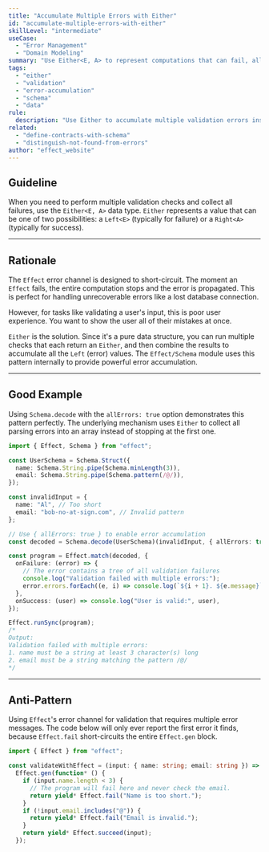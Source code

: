 ```yaml
---
title: "Accumulate Multiple Errors with Either"
id: "accumulate-multiple-errors-with-either"
skillLevel: "intermediate"
useCase:
  - "Error Management"
  - "Domain Modeling"
summary: "Use Either<E, A> to represent computations that can fail, allowing you to accumulate multiple errors instead of short-circuiting on the first one."
tags:
  - "either"
  - "validation"
  - "error-accumulation"
  - "schema"
  - "data"
rule:
  description: "Use Either to accumulate multiple validation errors instead of failing on the first one."
related:
  - "define-contracts-with-schema"
  - "distinguish-not-found-from-errors"
author: "effect_website"
---
```


## Guideline

When you need to perform multiple validation checks and collect all failures, use the ``Either<E, A>`` data type. ``Either`` represents a value that can be one of two possibilities: a ``Left<E>`` (typically for failure) or a ``Right<A>`` (typically for success).

---

## Rationale

The `Effect` error channel is designed to short-circuit. The moment an `Effect` fails, the entire computation stops and the error is propagated. This is perfect for handling unrecoverable errors like a lost database connection.

However, for tasks like validating a user's input, this is poor user experience. You want to show the user all of their mistakes at once.

`Either` is the solution. Since it's a pure data structure, you can run multiple checks that each return an `Either`, and then combine the results to accumulate all the `Left` (error) values. The `Effect/Schema` module uses this pattern internally to provide powerful error accumulation.

---

## Good Example

Using `Schema.decode` with the `allErrors: true` option demonstrates this pattern perfectly. The underlying mechanism uses `Either` to collect all parsing errors into an array instead of stopping at the first one.

````typescript
import { Effect, Schema } from "effect";

const UserSchema = Schema.Struct({
  name: Schema.String.pipe(Schema.minLength(3)),
  email: Schema.String.pipe(Schema.pattern(/@/)),
});

const invalidInput = {
  name: "Al", // Too short
  email: "bob-no-at-sign.com", // Invalid pattern
};

// Use { allErrors: true } to enable error accumulation
const decoded = Schema.decode(UserSchema)(invalidInput, { allErrors: true });

const program = Effect.match(decoded, {
  onFailure: (error) => {
    // The error contains a tree of all validation failures
    console.log("Validation failed with multiple errors:");
    error.errors.forEach((e, i) => console.log(`${i + 1}. ${e.message}`));
  },
  onSuccess: (user) => console.log("User is valid:", user),
});

Effect.runSync(program);
/*
Output:
Validation failed with multiple errors:
1. name must be a string at least 3 character(s) long
2. email must be a string matching the pattern /@/
*/
````

---

## Anti-Pattern

Using `Effect`'s error channel for validation that requires multiple error messages. The code below will only ever report the first error it finds, because `Effect.fail` short-circuits the entire `Effect.gen` block.

````typescript
import { Effect } from "effect";

const validateWithEffect = (input: { name: string; email: string }) =>
  Effect.gen(function* () {
    if (input.name.length < 3) {
      // The program will fail here and never check the email.
      return yield* Effect.fail("Name is too short.");
    }
    if (!input.email.includes("@")) {
      return yield* Effect.fail("Email is invalid.");
    }
    return yield* Effect.succeed(input);
  });
````